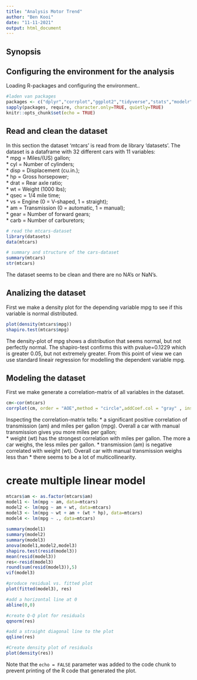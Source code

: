 ```yaml
---
title: "Analysis Motor Trend"
author: "Ben Kooi"
date: "11-11-2021"
output: html_document
---
```

## Synopsis


## Configuring the environment for the analysis

Loading R-packages and configuring the environment..

```r
#laden van packages
packages <- c("dplyr","corrplot","ggplot2","tidyverse","stats","modelr","zoo","tsibble","car", "EnvStats")
sapply(packages, require, character.only=TRUE, quietly=TRUE)
knitr::opts_chunk$set(echo = TRUE)
```

## Read and clean the dataset 

In this section the dataset 'mtcars' is read from de library 'datasets'. 
The dataset is a dataframe with 32 different cars with 11 variables:   
*	mpg	 = Miles/(US) gallon;  
*	cyl	 = Number of cylinders;  
* disp =	Displacement (cu.in.);  
* hp   = Gross horsepower;  
* drat =	Rear axle ratio;  
* wt   =	Weight (1000 lbs);  
* qsec =	1/4 mile time;  
* vs	 = Engine (0 = V-shaped, 1 = straight);  
* am	 = Transmission (0 = automatic, 1 = manual);  
* gear = Number of forward gears;  
* carb = Number of carburetors;  

```r
# read the mtcars-dataset
library(datasets)
data(mtcars)

# summary and structure of the cars-dataset
summary(mtcars)
str(mtcars)
```
The dataset seems to be clean and there are no NA's or NaN's.

## Analizing the dataset

First we make a density plot for the depending variable mpg to see if this variable is normal distributed.

```r
plot(density(mtcars$mpg))
shapiro.test(mtcars$mpg)
```
The density-plot of mpg shows a distribution that seems normal, but not perfectly normal.
The shapiro-test confirms this with pvalue=0.1229 which is greater 0.05, but not extremely greater.
From this point of view we can use standard lineair regression for modelling the dependent variable mpg.

## Modeling the dataset

First we make generate a correlation-matrix of all variables in the dataset.

``` r
cm<-cor(mtcars)
corrplot(cm, order = "AOE",method = "circle",addCoef.col = "gray" , insig = "p-value", title = "vTitleCmPlot")
```
Inspecting the correlation-matrix tells:
* a significant positive correlation of transmission (am) and miles per gallon (mpg). Overall a car with manual transmission gives you more miles per gallon;  
* weight (wt) has the strongest correlation with miles per gallon. The more a car weighs, the less miles per gallon.
* transmission (am) is negative correlated with weight (wt). Overall car with manual transmission weighs less than 
* there seems to be a lot of multicollinearity. 



# create multiple linear model
``` r
mtcars$am <- as.factor(mtcars$am)
model1 <- lm(mpg ~ am, data=mtcars)
model2 <- lm(mpg ~ am + wt, data=mtcars)
model3 <- lm(mpg ~ wt + am + (wt * hp), data=mtcars)
model4 <- lm(mpg ~ ., data=mtcars)
          
summary(model1)
summary(model2)
summary(model3)
anova(model1,model2,model3)
shapiro.test(resid(model3))
mean(resid(model3))
res<-resid(model3)
round(sum(resid(model3)),5)
vif(model3)

#produce residual vs. fitted plot
plot(fitted(model3), res)

#add a horizontal line at 0 
abline(0,0)

#create Q-Q plot for residuals
qqnorm(res)

#add a straight diagonal line to the plot
qqline(res)

#Create density plot of residuals
plot(density(res))
```


Note that the `echo = FALSE` parameter was added to the code chunk to prevent printing of the R code that generated the plot.
